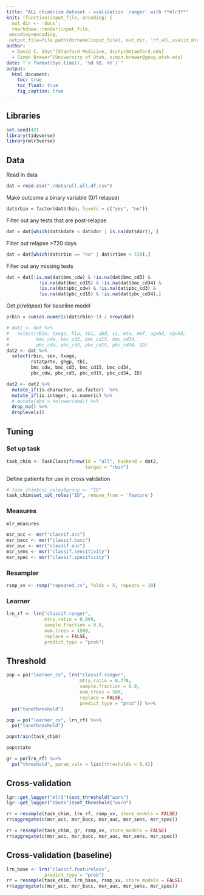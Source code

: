 ```yaml
---
title: "ALL chimerism dataset - xvalidation `ranger` with **mlr3**"
knit: (function(input_file, encoding) {
  out_dir <- 'docs';
  rmarkdown::render(input_file,
 encoding=encoding,
 output_file=file.path(dirname(input_file), out_dir, 'rf_all_xvalid_mlr3.html'))})
author:
  - David C. Shyr^[Stanford Medicine, dcshyr@stanford.edu]
  - Simon Brewer^[University of Utah, simon.brewer@geog.utah.edu]
date: "`r format(Sys.time(), '%d %B, %Y')`"
output:
  html_document:
    toc: true
    toc_float: true
    fig_caption: true
---
```


## Libraries

```r

set.seed(42)
library(tidyverse)
library(mlr3verse)

```


## Data

Read in data
```r

dat = read.csv("./data/all.all.df.csv")

```

Make outcome a binary variable (0/1 relapse)
```r

dat$rbin = factor(dat$rbin, levels = c("yes", "no"))

```

Filter out any tests that are post-relapse

```r

dat = dat[which(dat$bdate < dat$dor | is.na(dat$dor)), ]

```

Filter out relapse >720 days

```r

dat = dat[which(dat$rbin == "no" | dat$rtime < 720),]

```

Filter out any missing tests
```r

dat = dat[!is.na(dat$bmc_cdw) & !is.na(dat$bmc_cd3) & 
            !is.na(dat$bmc_cd15) & !is.na(dat$bmc_cd34) &
            !is.na(dat$pbc_cdw) & !is.na(dat$pbc_cd3) & 
            !is.na(dat$pbc_cd15) & !is.na(dat$pbc_cd34),]

```

Get $p(relapse)$ for baseline model

```r

prbin = sum(as.numeric(dat$rbin)-1) / nrow(dat)

```


```r

# dat2 <- dat %>%
#   select(rbin, txage, hla, tbi, abd, ci, mtx, mmf, agvhd, cgvhd,
#          bmc_cdw, bmc_cd3, bmc_cd15, bmc_cd34, 
#          pbc_cdw, pbc_cd3, pbc_cd15, pbc_cd34, ID)
dat2 <- dat %>%
  select(rbin, sex, txage, 
         rstatprtx, ghgp, tbi, 
         bmc_cdw, bmc_cd3, bmc_cd15, bmc_cd34, 
         pbc_cdw, pbc_cd3, pbc_cd15, pbc_cd34, ID)

dat2 <- dat2 %>% 
  mutate_if(is.character, as.factor)  %>% 
  mutate_if(is.integer, as.numeric) %>%
  # mutate(abd = tolower(abd)) %>%
  drop_na() %>%
  droplevels()

```

## Tuning

### Set up task

```r

task_chim <- TaskClassif$new(id = "all", backend = dat2, 
                             target = "rbin")

```

Define patients for use in cross validation

```r

# task_chim$col_roles$group <- "ID"
task_chim$set_col_roles("ID", remove_from = 'feature')

```

### Measures

```r

mlr_measures

```

```r

msr_acc <- msr("classif.acc")
msr_bacc <- msr("classif.bacc")
msr_auc <- msr("classif.auc")
msr_sens <- msr("classif.sensitivity")
msr_spec <- msr("classif.specificity")

```

### Resampler

```r

rsmp_xv <- rsmp("repeated_cv", folds = 5, repeats = 10)

```

### Learner

```r

lrn_rf <- lrn("classif.ranger",
              mtry.ratio = 0.889,
              sample.fraction = 0.8,
              num.trees = 1500, 
              replace = FALSE,
              predict_type = "prob")

```   


## Threshold

```r

pop = po("learner_cv", lrn("classif.ranger", 
                           mtry.ratio = 0.778,
                           sample.fraction = 0.9,
                           num.trees = 500, 
                           replace = FALSE,
                           predict_type = "prob")) %>>%
  po("tunethreshold")

pop = po("learner_cv", lrn_rf) %>>%
  po("tunethreshold")

pop$train(task_chim)

pop$state

```

```r

gr = po(lrn_rf) %>>%
  po("threshold", param_vals = list(thresholds = 0.4))

```

## Cross-validation

```r
lgr::get_logger("mlr3")$set_threshold("warn")
lgr::get_logger("bbotk")$set_threshold("warn")
```

```r

rr = resample(task_chim, lrn_rf, rsmp_xv, store_models = FALSE)
rr$aggregate(c(msr_acc, msr_bacc, msr_auc, msr_sens, msr_spec))

```

```r

rr = resample(task_chim, gr, rsmp_xv, store_models = FALSE)
rr$aggregate(c(msr_acc, msr_bacc, msr_auc, msr_sens, msr_spec))

```

## Cross-validation (baseline)

```r

lrn_base <- lrn("classif.featureless",
              predict_type = "prob")
rr = resample(task_chim, lrn_base, rsmp_xv, store_models = FALSE)
rr$aggregate(c(msr_acc, msr_bacc, msr_auc, msr_sens, msr_spec))

```




